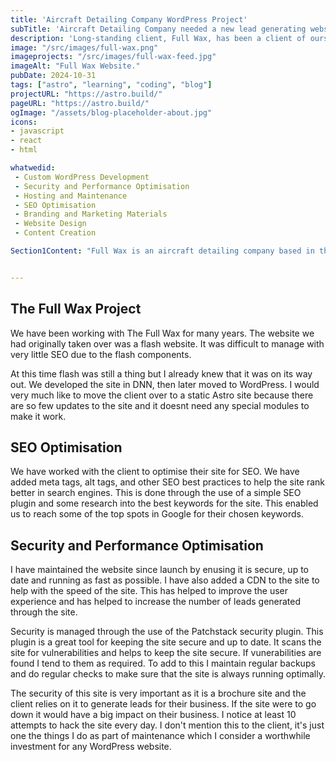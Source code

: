 ```yaml
---
title: 'Aircraft Detailing Company WordPress Project'
subTitle: 'Aircraft Detailing Company needed a new lead generating website.'
description: 'Long-standing client, Full Wax, has been a client of ours for over 10 years. We have helped them with their branding, website, and marketing materials.'
image: "/src/images/full-wax.png"
imageprojects: "/src/images/full-wax-feed.jpg"
imageAlt: "Full Wax Website."
pubDate: 2024-10-31
tags: ["astro", "learning", "coding", "blog"]
projectURL: "https://astro.build/"
pageURL: "https://astro.build/"
ogImage: "/assets/blog-placeholder-about.jpg"
icons:
- javascript
- react
- html

whatwedid:
 - Custom WordPress Development
 - Security and Performance Optimisation
 - Hosting and Maintenance
 - SEO Optimisation
 - Branding and Marketing Materials
 - Website Design
 - Content Creation

Section1Content: "Full Wax is an aircraft detailing company based in the UK. The company required a simple brochure website for their business, nothing too fancy. The purpose of the website is to really have a face for the business online. Leads are mostly generated through word of mouth."


---
```



## The Full Wax Project

We have been working with The Full Wax for many years. The website we had originally taken over was a flash website. It was difficult to manage with very little SEO due to the flash components.

At this time flash was still a thing but I already knew that it was on its way out. We developed the site in DNN, then later moved to WordPress. I would very much like to move the client over to a static Astro site because there are so few updates to the site and it doesnt need any special modules to make it work.

## SEO Optimisation

We have worked with the client to optimise their site for SEO. We have added meta tags, alt tags, and other SEO best practices to help the site rank better in search engines. This is done through the use of a simple SEO plugin and some research into the best keywords for the site. This enabled us to reach some of the top spots in Google for their chosen keywords.

## Security and Performance Optimisation

I have maintained the website since launch by enusing it is secure, up to date and running as fast as possible. I have also added a CDN to the site to help with the speed of the site. This has helped to improve the user experience and has helped to increase the number of leads generated through the site.

Security is managed through the use of the Patchstack security plugin. This plugin is a great tool for keeping the site secure and up to date. It scans the site for vulnerabilities and helps to keep the site secure. If vunerabilities are found I tend to them as required. To add to this I maintain regular backups and do regular checks to make sure that the site is always running optimally.

The security of this site is very important as it is a brochure site and the client relies on it to generate leads for their business. If the site were to go down it would have a big impact on their business. I notice at least 10 attempts to hack the site every day. I don't mention this to the client, it's just one the things I do as part of maintenance which I consider a worthwhile investment for any WordPress website.